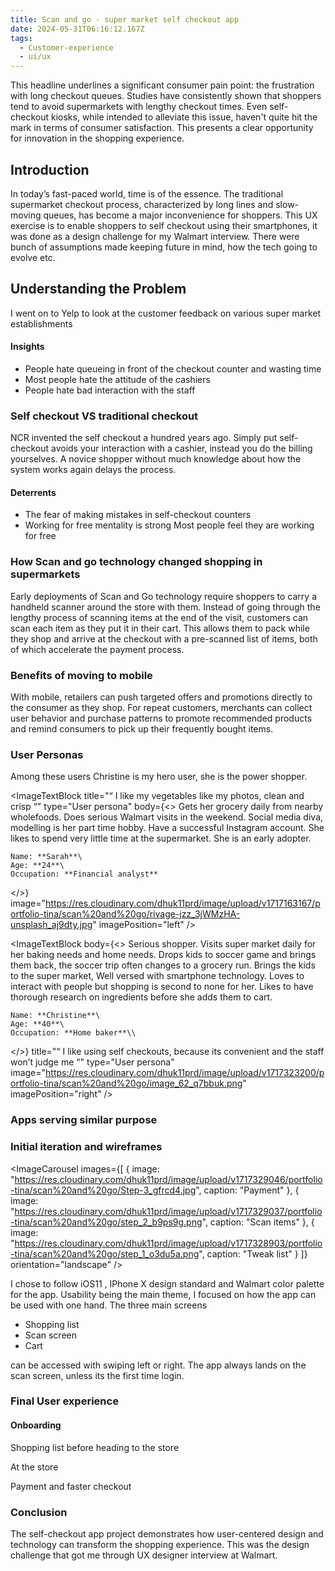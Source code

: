 ```yaml
---
title: Scan and go - super market self checkout app
date: 2024-05-31T06:16:12.167Z
tags:
  - Customer-experience
  - ui/ux
---
```


<PullQuote quote="Supermarket Queues Have OFFICIALLY Been Ranked From Longest To Shortest!" author="http://www.heart.co.uk/lifestyle" />

This headline underlines a significant consumer pain point: the frustration with long checkout queues. Studies have consistently shown that shoppers tend to avoid supermarkets with lengthy checkout times. Even self-checkout kiosks, while intended to alleviate this issue, haven't quite hit the mark in terms of consumer satisfaction. This presents a clear opportunity for innovation in the shopping experience.

## Introduction

In today’s fast-paced world, time is of the essence. The traditional supermarket checkout process, characterized by long lines and slow-moving queues, has become a major inconvenience for shoppers. This UX exercise is to enable shoppers to self checkout using their smartphones, it was done as a design challenge for my Walmart interview. There were bunch of assumptions made keeping future in mind, how the tech going to evolve etc.

## Understanding the Problem

I went on to Yelp to look at the customer feedback on various super market establishments

<FeedbackCard feedback="Just one girl on the register who doesn't care how long the line is she is there for her shift and works so slowly and figures that she gets paid whether or not she takes 10 min or 20 with your order. Not enough lines open and the self serve has never once worked properly" title="Cashiers dont care" rating={1} author="Diesel P" location="Levitton, NY" authorImage="https://res.cloudinary.com/dhuk11prd/image/upload/v1693151623/dkzdhm6gpmtkil1cxegs.png" brandLogo="https://res.cloudinary.com/dhuk11prd/image/upload/v1717156874/portfolio-tina/scan%20and%20go/Yelp_Logo.svg_l0nskq.png" />

<FeedbackCard title="I am antisocial" rating={2} author="Kristy R" location="New York, NY" authorImage="https://res.cloudinary.com/dhuk11prd/image/upload/v1717163161/portfolio-tina/scan%20and%20go/jake-nackos-IF9TK5Uy-KI-unsplash_koiegr.jpg" feedback="While waiting for self-checkout (because I am antisocial), the older lady in front of me couldn't figure out how to pay via plastic so one of the employees took me to the employee station and scanned my items there." brandLogo="https://res.cloudinary.com/dhuk11prd/image/upload/v1717156874/portfolio-tina/scan%20and%20go/Yelp_Logo.svg_l0nskq.png" />

<FeedbackCard title="Self check-outs do not accept cash." feedback="Went to the store recently. Seems not to matter what time I get there, there's only one human working a register. So, if you don't want to stand on that line, you go over to the self check-outs.	But be careful!!!	Some of the self check-outs do not accept cash." rating={3} author="Chilly A" location="Long island, NY" authorImage="https://res.cloudinary.com/dhuk11prd/image/upload/v1717163167/portfolio-tina/scan%20and%20go/rivage-jzz_3jWMzHA-unsplash_aj9dty.jpg" brandLogo="https://res.cloudinary.com/dhuk11prd/image/upload/v1717156874/portfolio-tina/scan%20and%20go/Yelp_Logo.svg_l0nskq.png" />

#### Insights

* People hate queueing in front of the checkout counter and wasting time
* Most people hate the attitude of the cashiers
* People hate bad interaction with the staff

### Self checkout VS traditional checkout

NCR invented the self checkout a hundred years ago. Simply put self-checkout avoids your interaction with a cashier, instead you do the billing yourselves. A novice shopper without much knowledge about how the system works again delays the process.

#### &#x20;Deterrents

* The fear of making mistakes in self-checkout counters
* Working for free mentality is strong Most people feel they are working for free

### How Scan and go technology changed shopping in supermarkets

Early deployments of Scan and Go technology require shoppers to carry a handheld scanner around the store with them. Instead of going through the lengthy process of scanning items at the end of the visit, customers can scan each item as they put it in their cart. This allows them to pack while they shop and arrive at the checkout with a pre-scanned list of items, both of which accelerate the payment process.

<PullQuote quote="Why carry an additional scanning device when the user have a powerful computer in their pockets, also storing and maintaining the scanners in the store is a big task" author="" />

### Benefits of moving to mobile

With mobile, retailers can push targeted offers and promotions directly to the consumer as they shop. For repeat customers, merchants can collect user behavior and purchase patterns to promote recommended products and remind consumers to pick up their frequently bought items.

### User Personas

Among these users Christine is my hero user, she is the power shopper.

<ImageTextBlock
  title="“ I like my vegetables like my photos, clean and crisp “"
  type="User persona"
  body={<>
    Gets her grocery daily from nearby wholefoods. Does serious Walmart visits
    in the weekend. Social media diva, modelling is her part time hobby. Have a
    successful Instagram account. She likes to spend very little time at the
    supermarket. She is an early adopter.
    
    Name: **Sarah**\
    Age: **24**\
    Occupation: **Financial analyst**
  </>}
  image="https://res.cloudinary.com/dhuk11prd/image/upload/v1717163167/portfolio-tina/scan%20and%20go/rivage-jzz_3jWMzHA-unsplash_aj9dty.jpg"
  imagePosition="left"
/>

<ImageTextBlock
  body={<>
    Serious shopper. Visits super market daily for her baking needs and home needs. Drops kids to soccer game and brings them back, the soccer trip often changes to a grocery run. Brings the kids to the super market, Well versed with smartphone technology. Loves to interact with people but shopping is second to none for her. Likes to have thorough research on ingredients before she adds them to cart.
    
    Name: **Christine**\
    Age: **40**\
    Occupation: **Home baker**\\
  </>}
  title="“ I like using self checkouts, because its convenient and the staff won’t judge me “"
  type="User persona"
  image="https://res.cloudinary.com/dhuk11prd/image/upload/v1717323200/portfolio-tina/scan%20and%20go/image_62_q7bbuk.png"
  imagePosition="right"
/>

### Apps serving similar purpose

<CaptionedImage caption="Red laser and Amazon.com" alt="Red laser and Amazon.com" imageUrl="https://res.cloudinary.com/dhuk11prd/image/upload/v1717177522/portfolio-tina/scan%20and%20go/comp-1_h4silm.jpg" />

<CaptionedImage caption="Target scan app" imageUrl="https://res.cloudinary.com/dhuk11prd/image/upload/v1717177533/portfolio-tina/scan%20and%20go/Comp-2_etbmuc.jpg" alt="Target scan app" />

###

### Initial iteration and wireframes

<ImageCarousel
  images={[
    {
      image:
        "https://res.cloudinary.com/dhuk11prd/image/upload/v1717329046/portfolio-tina/scan%20and%20go/Step-3_gfrcd4.jpg",
      caption: "Payment"
    },
    {
      image:
        "https://res.cloudinary.com/dhuk11prd/image/upload/v1717329037/portfolio-tina/scan%20and%20go/step_2_b9ps9g.png",
      caption: "Scan items"
    },
    {
      image:
        "https://res.cloudinary.com/dhuk11prd/image/upload/v1717328903/portfolio-tina/scan%20and%20go/step_1_o3du5a.png",
      caption: "Tweak list"
    }
  ]}
  orientation="landscape"
/>

I chose to follow iOS11 , IPhone X design standard and Walmart color palette for the app. Usability being the main theme, I focused on how the app can be used with one hand. The three main screens

* Shopping list&#x9;
* Scan screen&#x9;
* Cart

can be accessed with swiping left or right. The app always lands on the scan screen, unless its the first time login.

### Final User experience

#### Onboarding

Shopping list before heading to the store

At the store

Payment and faster checkout

<IphoneMockup url="https://res.cloudinary.com/dhuk11prd/video/upload/v1717589766/portfolio-tina/scan%20and%20go/clickthrough_tp5uhs.mp4" />

### Conclusion

The self-checkout app project demonstrates how user-centered design and technology can transform the shopping experience. This was the design challenge that got me through UX designer interview at Walmart.

